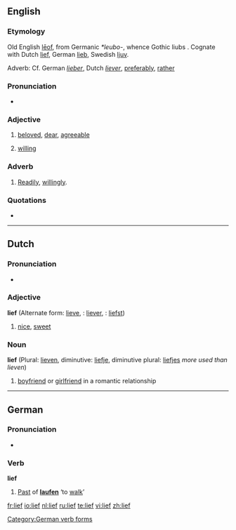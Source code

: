 ==English==

===Etymology===
Old English [[leof|lēof]], from Germanic ''*leubo-'', whence Gothic liubs {{rfscript|Gothic}}. Cognate with Dutch [[#Dutch|lief]], German [[lieb]], Swedish [[ljuv]].

Adverb: Cf. German ''[[lieber]]'', Dutch ''[[liever]]'', [[preferably]], [[rather]]

===Pronunciation===
*{{IPA|/li:f/}}

===Adjective===
{{en-adj}}

# {{archaic}} [[beloved]], [[dear]], [[agreeable]]
# {{archaic}} [[willing]]

===Adverb===
{{en-adv|-}} 

# {{archaic}} [[readily|Readily]], [[willingly]].
=== Quotations ===
* {{seeCites}}



----

==Dutch==

===Pronunciation===
*{{IPA|[li:f]}}

===Adjective===
'''lief''' (Alternate form: [[lieve]], {{compar}}: [[liever]], {{superl}}: [[liefst]])

# [[nice]], [[sweet]]

===Noun===
'''lief''' (Plural: [[lieven]], diminutive: [[liefje]], diminutive plural: [[liefjes]] ''more used than lieven'')

# [[boyfriend]] or [[girlfriend]] in a romantic relationship

----

==German==

===Pronunciation===
*{{IPA|[liːf]}}

===Verb===
'''lief'''

# [[Past]] of '''[[laufen]]''' ‘to [[walk]]’

[[Category:German verb forms]]

[[fr:lief]]
[[io:lief]]
[[nl:lief]]
[[ru:lief]]
[[te:lief]]
[[vi:lief]]
[[zh:lief]]